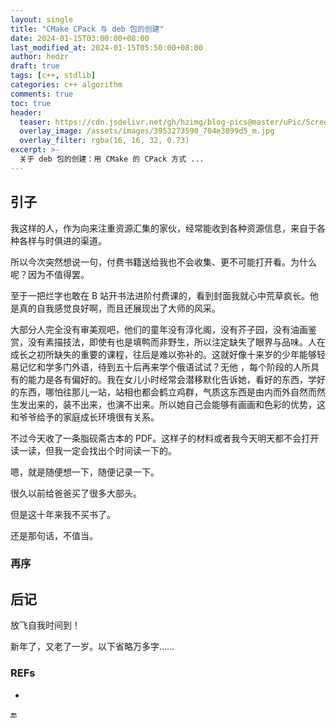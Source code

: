 ```yaml
---
layout: single
title: "CMake CPack 与 deb 包的创建"
date: 2024-01-15T03:00:00+08:00
last_modified_at: 2024-01-15T05:50:00+08:00
author: hedzr
draft: true
tags: [c++, stdlib]
categories: c++ algorithm
comments: true
toc: true
header:
  teaser: https://cdn.jsdelivr.net/gh/hzimg/blog-pics@master/uPic/Screenshot%202024-01-04%20at%2012.40.01.png
  overlay_image: /assets/images/3953273590_704e3899d5_m.jpg
  overlay_filter: rgba(16, 16, 32, 0.73)
excerpt: >-
  关于 deb 包的创建：用 CMake 的 CPack 方式 ...
---
```


## 引子

我这样的人，作为向来注重资源汇集的家伙，经常能收到各种资源信息，来自于各种各样与时俱进的渠道。

所以今次突然想说一句，付费书籍送给我也不会收集、更不可能打开看。为什么呢？因为不值得罢。

至于一把烂字也敢在 B 站开书法进阶付费课的，看到封面我就心中荒草疯长。他是真的自我感觉良好啊，而且还展现出了大师的风采。

大部分人完全没有审美观吧，他们的童年没有淳化阁，没有芥子园，没有油画鉴赏，没有素描技法，即使有也是填鸭而非野生，所以注定缺失了眼界与品味。人在成长之初所缺失的重要的课程，往后是难以弥补的。这就好像十来岁的少年能够轻易记忆和学多门外语，待到五十后再来学个俄语试试？无他 ，每个阶段的人所具有的能力是各有偏好的。我在女儿小时经常会潜移默化告诉她，看好的东西，学好的东西，哪怕往那儿一站，站相也都会鹤立鸡群，气质这东西是由内而外自然而然生发出来的，装不出来，也演不出来。所以她自己会能够有画画和色彩的优势，这和爷爷给予的家庭成长环境很有关系。

不过今天收了一条脂砚斋古本的 PDF。这样子的材料或者我今天明天都不会打开读一读，但我一定会找出个时间读一下的。

嗯，就是随便想一下，随便记录一下。

很久以前给爸爸买了很多大部头。

但是这十年来我不买书了。

还是那句话，不值当。

### 再序

## 后记

放飞自我时间到！

新年了，又老了一岁。以下省略万多字……

### REFs

-

🔚
